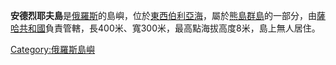 '''安德烈耶夫島'''是[[俄羅斯|俄羅斯]]的島嶼，位於[[東西伯利亞海|東西伯利亞海]]，屬於[[熊島群島|熊島群島]]的一部分，由[[薩哈共和國|薩哈共和國]]負責管轄，長400米、寬300米，最高點海拔高度8米，島上無人居住。

{{Russia-geo-stub}}

[[Category:俄羅斯島嶼|Category:俄羅斯島嶼]]